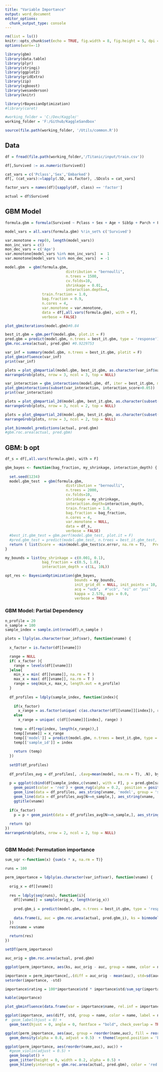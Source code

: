 ---
title: "Variable Importance"
output: word_document
editor_options: 
  chunk_output_type: console
---

```{r setup, include=FALSE}

rm(list = ls())
knitr::opts_chunk$set(echo = TRUE, fig.width = 8, fig.height = 5, dpi = 240)
options(warn=-1)

library(gbm)
library(data.table)
library(plyr)
library(stringi)
library(ggplot2)
library(gridExtra)
library(zip)
library(xgboost)
library(wesanderson)
library(knitr)

library(rBayesianOptimization)
#library(caret)

#working_folder = 'C:/Dev/Kaggle/'
working_folder = 'F:/Github/KaggleSandbox'

source(file.path(working_folder, '/Utils/common.R'))
```

## Data

```{r load_data}
df = fread(file.path(working_folder,'/Titanic/input/train.csv'))

df[,Survived := as.numeric(Survived)]

cat_vars = c('Pclass','Sex','Embarked')
df[, (cat_vars):=lapply(.SD, as.factor), .SDcols = cat_vars]

factor_vars = names(df)[sapply(df, class) == 'factor']

actual = df$Survived

```

## GBM Model

```{r gbm_model, echo=FALSE}
formula.gbm = formula(Survived ~ Pclass + Sex + Age + SibSp + Parch + Fare + Embarked)

model_vars = all.vars(formula.gbm) %!in_set% c('Survived')

var.monotone = rep(0, length(model_vars))
mon_inc_vars = c()
mon_dec_vars = c('Age')
var.monotone[model_vars %in% mon_inc_vars]  =  1
var.monotone[model_vars %in% mon_dec_vars]  = -1

model.gbm  = gbm(formula.gbm, 
                            distribution = "bernoulli",
                            n.trees = 1500,
                            cv.folds=10,
                            shrinkage = 0.01,
                            interaction.depth=4,
                 train.fraction = 1.0,
                 bag.fraction = 0.9,
                 n.cores = 4,
                 var.monotone = var.monotone,
                 data = df[,all.vars(formula.gbm), with = F],
                 verbose = FALSE)

plot_gbmiterations(model.gbm)#0.84

best_it.gbm = gbm.perf(model.gbm, plot.it = F)
pred.gbm = predict(model.gbm, n.trees = best_it.gbm, type = 'response')
gbm.roc.area(actual, pred.gbm) #0.9229753

var_inf = summary(model.gbm, n.trees = best_it.gbm, plotit = F)
plot_gbminfluence(var_inf)
print(var_inf)

plots = plot_gbmpartial(model.gbm, best_it.gbm, as.character(var_inf$var), output_type = 'response')
marrangeGrob(plots, nrow = 3, ncol = 3, top = NULL)

var_interaction = gbm_interactions(model.gbm, df, iter = best_it.gbm, min_influence = 1, degree = 2) 
plot_gbminteractions(subset(var_interaction, interaction_score>0.05))
print(var_interaction)

plots = plot_gbmpartial_2d(model.gbm, best_it.gbm, as.character(subset(var_interaction,interaction_score>0.1)$vars), output_type = 'link')
marrangeGrob(plots, nrow = 3, ncol = 2, top = NULL)

plots = plot_gbmpartial_2d(model.gbm, best_it.gbm, as.character(subset(var_interaction,interaction_score>0.1)$vars), output_type = 'response')
marrangeGrob(plots, nrow = 3, ncol = 2, top = NULL)

plot_binmodel_predictions(actual, pred.gbm)
#gbm.roc.area(actual, pred.gbm)

```

## GBM: b opt
```{r gbm_model_param_tune, echo=FALSE, eval = FALSE}

df_s = df[,all.vars(formula.gbm), with = F]

gbm_bayes <- function(bag_fraction, my_shrinkage, interaction_depth) {
  
  set.seed(1234)
  model.gbm_test  = gbm(formula.gbm,
                            distribution = "bernoulli",
                            n.trees = 2000,
                            cv.folds=10,
                            shrinkage = my_shrinkage,
                            interaction.depth=interaction_depth,
                            train.fraction = 1.0,
                            bag.fraction = bag_fraction,
                            n.cores = 4,
                            var.monotone = NULL,
                            data = df_s,
                            verbose = FALSE)
  #best_it.gbm_test = gbm.perf(model.gbm_test, plot.it = F)
  #pred.gbm_test = predict(model.gbm_test, n.trees = best_it.gbm_test, type = 'response')
  return ( list(Score = -min(model.gbm_test$cv.error, na.rm = T),   Pred = 0) )
}

my_bounds = list(my_shrinkage = c(0.001, 0.1),
                 bag_fraction = c(0.5, 1.0),
                 interaction_depth = c(1L, 10L))

opt_res <- BayesianOptimization(gbm_bayes,
                                bounds = my_bounds,
                                init_grid_dt = NULL, init_points = 10, n_iter = 20,
                                acq = "ucb",  #"ucb", "ei" or "poi"
                                kappa = 2.576, eps = 0.0,
                                verbose = TRUE)

```

### GBM Model: Partial Dependency

```{r gbm_model_pd, echo=FALSE}

n_profile = 20
n_sample = 100
sample_index = sample.int(nrow(df),n_sample )

plots = llply(as.character(var_inf$var), function(vname) {
  
  x_factor = is.factor(df[[vname]])

  range = NULL
  if( x_factor ){
    range = levels(df[[vname]])
  }else{
    min_x = min( df[[vname]], na.rm = T )
    max_x = max( df[[vname]], na.rm = T )
    range = seq(min_x, max_x, length.out = n_profile)
  }
  
  df_profiles = ldply(sample_index, function(index){
    
    if(x_factor)
      x_range = as.factor(unique( c(as.character(df[[vname]][index]), range) ))
    else
      x_range = unique( c(df[[vname]][index], range) )
    
    temp = df[rep(index, length(x_range)),]
    temp[[vname]] = x_range
    temp[['model']] = predict(model.gbm, n.trees = best_it.gbm, type = 'response', newdata = temp)
    temp[['sample_id']] = index
    
    return (temp)
  })
  
  setDT(df_profiles)
  
  df_profiles_avg = df_profiles[, .(avg=mean(model, na.rm = T), .N), by = c(vname)]
  
  p = ggplot(cbind(df[sample_index,c(vname), with = F], p = pred.gbm[sample_index]), aes_string(vname, 'p')) + 
    geom_point(color = 'red') + geom_rug(alpha = 0.2,  position = position_jitter(width = ifelse(x_factor,0.25, 0) , height = 0)) +
    geom_line(data = df_profiles, aes_string(vname, 'model', group = 'sample_id'), color = 'blue', alpha = 0.2) + 
    geom_line(data = df_profiles_avg[N>=n_sample,], aes_string(vname, 'avg'), color = 'black', size = 1) + 
    ggtitle(vname)
  
  if(x_factor)
    p = p + geom_point(data = df_profiles_avg[N>=n_sample,], aes_string(vname, 'avg'), color = 'black')
  
  return (p)
})
marrangeGrob(plots, nrow = 2, ncol = 2, top = NULL)



```

### GBM Model: Permutation importance

```{r gbm_model_importance, echo=FALSE}

sum_sqr <-function(x) {sum(x * x, na.rm = T)}

runs = 100

perm_importance = ldply(as.character(var_inf$var), function(vname) {
  
  orig_x = df[[vname]]
  
  res = ldply(seq(runs), function(i){
    df[[vname]] = sample(orig_x, length(orig_x))
    
    pred.gbm_i = predict(model.gbm, n.trees = best_it.gbm, type = 'response', newdata = df)
    
    data.frame(i, auc = gbm.roc.area(actual, pred.gbm_i), ks = binmodel_ks(actual, pred.gbm_i) )
  })
  res$name = vname
  
  return(res)
})

setDT(perm_importance)

auc_orig = gbm.roc.area(actual, pred.gbm)

ggplot(perm_importance, aes(ks, auc_orig - auc, group = name, color = name)) + geom_point()

importance = perm_importance[,.(diff = auc_orig - mean(auc), std=sd(auc) ), by = .(name)]
setorder(importance, -std)

importance$rating = 100*importance$std * importance$std/sum_sqr(importance$std)

kable(importance)

plot_gbminfluence(data.frame(var = importance$name, rel.inf = importance$rating))

ggplot(importance, aes(diff, std, group = name, color = name, label = name)) + geom_point() + 
#  geom_label(hjust = 0) +
  geom_text(hjust = 0, angle = 0, fontface = "bold", check_overlap = TRUE)

ggplot(perm_importance, aes(auc, group = reorder(name,auc), fill = reorder(name,auc))) + 
  geom_density(alpha = 0.8, adjust = 0.5)  + theme(legend.position = 'bottom')

ggplot(perm_importance, aes(reorder(name,auc), auc)) + 
  #geom_violin(adjust = 0.5) + 
  geom_boxplot() +
  geom_jitter(height = 0, width = 0.2, alpha = 0.5) + 
  geom_hline(yintercept = gbm.roc.area(actual, pred.gbm), color = 'red')

```

